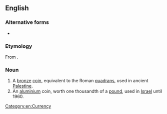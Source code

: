==English==
{{wikipedia}}
{{wikipedia|Israeli pruta}}
===Alternative forms===
* {{l|en|pruta}}
===Etymology===
From {{etyl|he|en}} {{m|he|פרוטה‎}}.
===Noun===
{{en-noun|s|prutot|prutoth}}

# A [[bronze]] [[coin]], equivalent to the Roman [[quadrans]], used in ancient [[Palestine]].
# An [[aluminium]] coin, worth one thousandth of a [[pound]], used in [[Israel]] until 1960.

[[Category:en:Currency]]